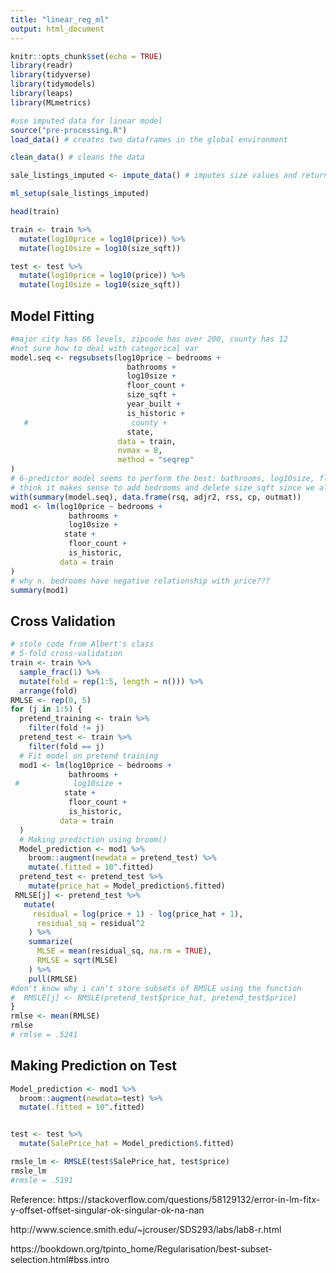 ```yaml
---
title: "linear_reg_ml"
output: html_document
---
```


```r
knitr::opts_chunk$set(echo = TRUE)
library(readr)
library(tidyverse)
library(tidymodels)
library(leaps)
library(MLmetrics)
```


```r
#use imputed data for linear model 
source("pre-processing.R")
load_data() # creates two dataframes in the global environment

clean_data() # cleans the data

sale_listings_imputed <- impute_data() # imputes size values and returns a new dataframe

ml_setup(sale_listings_imputed) 

head(train)

train <- train %>%
  mutate(log10price = log10(price)) %>%
  mutate(log10size = log10(size_sqft))

test <- test %>%
  mutate(log10price = log10(price)) %>%
  mutate(log10size = log10(size_sqft))

```

## Model Fitting
```r
#major city has 66 levels, zipcode has over 200, county has 12
#not sure how to deal with categorical var 
model.seq <- regsubsets(log10price ~ bedrooms +
                          bathrooms + 
                          log10size +
                          floor_count +
                          size_sqft + 
                          year_built +
                          is_historic +
   #                       county + 
                          state,
                        data = train,
                        nvmax = 8,
                        method = "seqrep"
)
# 6-predictor model seems to perform the best: bathrooms, log10size, floor_count, size_sqft, is_historic, state
# think it makes sense to add bedrooms and delete size_sqft since we already have log10size
with(summary(model.seq), data.frame(rsq, adjr2, rss, cp, outmat))
mod1 <- lm(log10price ~ bedrooms + 
             bathrooms +
             log10size +
            state + 
             floor_count +
             is_historic,
           data = train
)
# why n. bedrooms have negative relationship with price??? 
summary(mod1)
```

## Cross Validation 
```r
# stole code from Albert's class
# 5-fold cross-validation
train <- train %>%
  sample_frac(1) %>%
  mutate(fold = rep(1:5, length = n())) %>%
  arrange(fold)
RMLSE <- rep(0, 5)
for (j in 1:5) {
  pretend_training <- train %>%
    filter(fold != j)
  pretend_test <- train %>%
    filter(fold == j)
  # Fit model on pretend training
  mod1 <- lm(log10price ~ bedrooms + 
             bathrooms +
 #            log10size +
            state + 
             floor_count +
             is_historic,
           data = train
  )
  # Making prediction using broom()
  Model_prediction <- mod1 %>%
    broom::augment(newdata = pretend_test) %>%
    mutate(.fitted = 10^.fitted)
  pretend_test <- pretend_test %>%
    mutate(price_hat = Model_prediction$.fitted)
 RMLSE[j] <- pretend_test %>%
   mutate(
     residual = log(price + 1) - log(price_hat + 1),
      residual_sq = residual^2
    ) %>%
    summarize(
      MLSE = mean(residual_sq, na.rm = TRUE),
      RMLSE = sqrt(MLSE)
    ) %>%
    pull(RMLSE)
#don't know why i can't store subsets of RMSLE using the function 
#  RMSLE[j] <- RMSLE(pretend_test$price_hat, pretend_test$price) 
}
rmlse <- mean(RMLSE)
rmlse
# rmlse = .5241
```

## Making Prediction on Test
```r
Model_prediction <- mod1 %>%
  broom::augment(newdata=test) %>%
  mutate(.fitted = 10^.fitted)


test <- test %>%
  mutate(SalePrice_hat = Model_prediction$.fitted)

rmsle_lm <- RMSLE(test$SalePrice_hat, test$price)
rmsle_lm
#rmsle = .5191
```




Reference: 
https://stackoverflow.com/questions/58129132/error-in-lm-fitx-y-offset-offset-singular-ok-singular-ok-na-nan

http://www.science.smith.edu/~jcrouser/SDS293/labs/lab8-r.html

https://bookdown.org/tpinto_home/Regularisation/best-subset-selection.html#bss.intro
